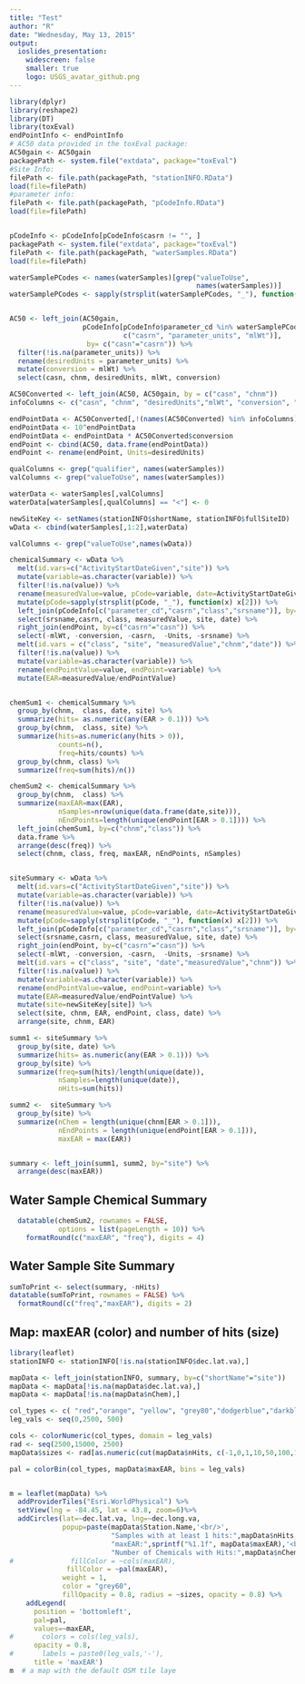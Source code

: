 ```yaml
---
title: "Test"
author: "R"
date: "Wednesday, May 13, 2015"
output: 
  ioslides_presentation:
    widescreen: false
    smaller: true
    logo: USGS_avatar_github.png
---
```




```r
library(dplyr)
library(reshape2)
library(DT)
library(toxEval)
endPointInfo <- endPointInfo
# AC50 data provided in the toxEval package:
AC50gain <- AC50gain
packagePath <- system.file("extdata", package="toxEval")
#Site Info:
filePath <- file.path(packagePath, "stationINFO.RData")
load(file=filePath)
#parameter info:
filePath <- file.path(packagePath, "pCodeInfo.RData")
load(file=filePath)


pCodeInfo <- pCodeInfo[pCodeInfo$casrn != "", ]
packagePath <- system.file("extdata", package="toxEval")
filePath <- file.path(packagePath, "waterSamples.RData")
load(file=filePath)

waterSamplePCodes <- names(waterSamples)[grep("valueToUse", 
                                              names(waterSamples))]
waterSamplePCodes <- sapply(strsplit(waterSamplePCodes, "_"), function(x) x[2])


AC50 <- left_join(AC50gain, 
                  pCodeInfo[pCodeInfo$parameter_cd %in% waterSamplePCodes,
                            c("casrn", "parameter_units", "mlWt")],
                   by= c("casn"="casrn")) %>%
  filter(!is.na(parameter_units)) %>%
  rename(desiredUnits = parameter_units) %>%
  mutate(conversion = mlWt) %>%
  select(casn, chnm, desiredUnits, mlWt, conversion)

AC50Converted <- left_join(AC50, AC50gain, by = c("casn", "chnm"))
infoColumns <- c("casn", "chnm", "desiredUnits","mlWt", "conversion", "code","chid")

endPointData <- AC50Converted[,!(names(AC50Converted) %in% infoColumns)]
endPointData <- 10^endPointData
endPointData <- endPointData * AC50Converted$conversion
endPoint <- cbind(AC50, data.frame(endPointData))
endPoint <- rename(endPoint, Units=desiredUnits)

qualColumns <- grep("qualifier", names(waterSamples))
valColumns <- grep("valueToUse", names(waterSamples))

waterData <- waterSamples[,valColumns]
waterData[waterSamples[,qualColumns] == "<"] <- 0

newSiteKey <- setNames(stationINFO$shortName, stationINFO$fullSiteID)
wData <- cbind(waterSamples[,1:2],waterData)

valColumns <- grep("valueToUse",names(wData))

chemicalSummary <- wData %>%
  melt(id.vars=c("ActivityStartDateGiven","site")) %>%
  mutate(variable=as.character(variable)) %>%
  filter(!is.na(value)) %>%
  rename(measuredValue=value, pCode=variable, date=ActivityStartDateGiven) %>%
  mutate(pCode=sapply(strsplit(pCode, "_"), function(x) x[2])) %>%
  left_join(pCodeInfo[c("parameter_cd","casrn","class","srsname")], by=c("pCode"="parameter_cd")) %>%
  select(srsname,casrn, class, measuredValue, site, date) %>%
  right_join(endPoint, by=c("casrn"="casn")) %>%
  select(-mlWt, -conversion, -casrn,  -Units, -srsname) %>%
  melt(id.vars = c("class", "site", "measuredValue","chnm","date")) %>% 
  filter(!is.na(value)) %>%
  mutate(variable=as.character(variable)) %>%
  rename(endPointValue=value, endPoint=variable) %>%
  mutate(EAR=measuredValue/endPointValue) 


chemSum1 <- chemicalSummary %>%
  group_by(chnm,  class, date, site) %>%
  summarize(hits= as.numeric(any(EAR > 0.1))) %>%
  group_by(chnm,  class, site) %>%
  summarize(hits=as.numeric(any(hits > 0)),
            counts=n(),
            freq=hits/counts) %>%
  group_by(chnm, class) %>%
  summarize(freq=sum(hits)/n()) 

chemSum2 <- chemicalSummary %>%
  group_by(chnm,  class) %>%  
  summarize(maxEAR=max(EAR), 
            nSamples=nrow(unique(data.frame(date,site))),
            nEndPoints=length(unique(endPoint[EAR > 0.1]))) %>%
  left_join(chemSum1, by=c("chnm","class")) %>%
  data.frame %>%
  arrange(desc(freq)) %>%
  select(chnm, class, freq, maxEAR, nEndPoints, nSamples)


siteSummary <- wData %>%
  melt(id.vars=c("ActivityStartDateGiven","site")) %>%
  mutate(variable=as.character(variable)) %>%
  filter(!is.na(value)) %>%
  rename(measuredValue=value, pCode=variable, date=ActivityStartDateGiven) %>%
  mutate(pCode=sapply(strsplit(pCode, "_"), function(x) x[2])) %>%
  left_join(pCodeInfo[c("parameter_cd","casrn","class","srsname")], by=c("pCode"="parameter_cd")) %>%
  select(srsname,casrn, class, measuredValue, site, date) %>%
  right_join(endPoint, by=c("casrn"="casn")) %>%
  select(-mlWt, -conversion, -casrn,  -Units, -srsname) %>%
  melt(id.vars = c("class", "site", "date","measuredValue","chnm")) %>% 
  filter(!is.na(value)) %>%
  mutate(variable=as.character(variable)) %>%
  rename(endPointValue=value, endPoint=variable) %>%
  mutate(EAR=measuredValue/endPointValue) %>%
  mutate(site=newSiteKey[site]) %>%
  select(site, chnm, EAR, endPoint, class, date) %>% 
  arrange(site, chnm, EAR)

summ1 <- siteSummary %>%
  group_by(site, date) %>%
  summarize(hits= as.numeric(any(EAR > 0.1))) %>%
  group_by(site) %>%
  summarize(freq=sum(hits)/length(unique(date)),
            nSamples=length(unique(date)),
            nHits=sum(hits)) 

summ2 <-  siteSummary %>%
  group_by(site) %>%
  summarize(nChem = length(unique(chnm[EAR > 0.1])),
            nEndPoints = length(unique(endPoint[EAR > 0.1])),
            maxEAR = max(EAR))


summary <- left_join(summ1, summ2, by="site") %>%
  arrange(desc(maxEAR))


```

## Water Sample Chemical Summary
```r
  datatable(chemSum2, rownames = FALSE, 
            options = list(pageLength = 10)) %>% 
    formatRound(c("maxEAR", "freq"), digits = 4)
```


## Water Sample Site Summary

```r
sumToPrint <- select(summary, -nHits)
datatable(sumToPrint, rownames = FALSE) %>% 
  formatRound(c("freq","maxEAR"), digits = 2)
```

## Map: maxEAR (color) and number of hits (size)

```r
library(leaflet)
stationINFO <- stationINFO[!is.na(stationINFO$dec.lat.va),]

mapData <- left_join(stationINFO, summary, by=c("shortName"="site"))
mapData <- mapData[!is.na(mapData$dec.lat.va),]
mapData <- mapData[!is.na(mapData$nChem),]

col_types <- c( "red","orange", "yellow", "grey80","dodgerblue","darkblue")
leg_vals <- seq(0,2500, 500)

cols <- colorNumeric(col_types, domain = leg_vals)
rad <- seq(2500,15000, 2500)
mapData$sizes <- rad[as.numeric(cut(mapData$nHits, c(-1,0,1,10,50,100,1000)))]

pal = colorBin(col_types, mapData$maxEAR, bins = leg_vals)


m = leaflet(mapData) %>%
  addProviderTiles("Esri.WorldPhysical") %>%
  setView(lng = -84.45, lat = 43.8, zoom=6)%>%
  addCircles(lat=~dec.lat.va, lng=~dec.long.va, 
             popup=paste(mapData$Station.Name,'<br/>',
                         "Samples with at least 1 hits:",mapData$nHits,'<br/>',
                         "maxEAR:",sprintf("%1.1f", mapData$maxEAR),'<br/>',
                         "Number of Chemicals with Hits:",mapData$nChem),
#              fillColor = ~cols(maxEAR), 
              fillColor = ~pal(maxEAR), 
             weight = 1,
             color = "grey60",
             fillOpacity = 0.8, radius = ~sizes, opacity = 0.8) %>%
    addLegend(
      position = 'bottomleft',
      pal=pal,
      values=~maxEAR,
#       colors = cols(leg_vals),
      opacity = 0.8,
#       labels = paste0(leg_vals,'-'),
      title = 'maxEAR') 
m  # a map with the default OSM tile laye

```
